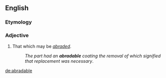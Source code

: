 ==English==

===Etymology===
{{suffix|abrade|able}}

===Adjective===
{{en-adj}}

# That which may be ''[[abraded]]''.
#: ''The part had an '''abradable''' coating the removal of which signified that replacement was necessary''.

[[de:abradable]]